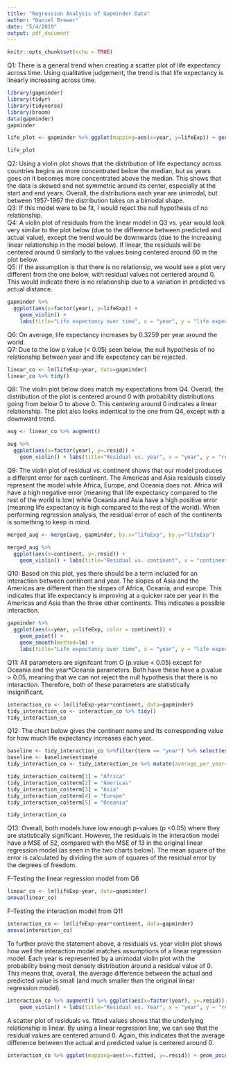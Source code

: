 ```yaml
---
title: "Regression Analysis of Gapminder Data"
author: "Daniel Brewer"
date: "5/4/2019"
output: pdf_document
---
```


```r
knitr::opts_chunk$set(echo = TRUE)

```

Q1: There is a general trend when creating a scatter plot of life expectancy across time. Using qualitative judgement, the trend is that life expectancy is linearly increasing across time.  
```r
library(gapminder)
library(tidyr)
library(tidyverse)
library(broom)
data(gapminder)
gapminder

life_plot <- gapminder %>% ggplot(mapping=aes(x=year, y=lifeExp)) + geom_point(mapping=aes(color=continent)) + labs(title = "Life Expectancy over time", x = "year", y = "life expectancy")

life_plot

```

Q2: Using a violin plot shows that the distribution of life expectancy across countries begins as more concentrated below the median, but as years goes on it becomes more concentrated above the median. This shows that the data is skewed and not symmetric around its center, especially at the start and end years. Overall, the distributions each year are unimodal, but between 1957-1967 the distribution takes on a bimodal shape.  
Q3: If this model were to be fit, I would reject the null hypothesis of no relationship.  
Q4: A violin plot of residuals from the linear model in Q3 vs. year would look very similar to the plot below (due to the difference between predicted and actual value), except the trend would be downwards (due to the increasing linear relationship in the model below). If linear, the residuals will be centered around 0 similarly to the values being centered around 60 in the plot below.  
Q5: If the assumption is that there is no relationsip, we would see a plot very different from the one below, with residual values not centered around 0. This would indicate there is no relationship due to a variation in predicted vs actual distance.  
```r

gapminder %>% 
  ggplot(aes(x=factor(year), y=lifeExp)) +
    geom_violin() +
    labs(title="Life expectancy over time", x = "year", y = "life expectancy")

```

Q6: On average, life expectancy increases by 0.3259 per year around the world.  
Q7: Due to the low p value (< 0.05) seen below, the null hypothesis of no relationship between year and life expectancy can be rejected.  
```r

linear_co <- lm(lifeExp~year, data=gapminder)
linear_co %>% tidy()

```

Q8: The violin plot below does match my expectations from Q4. Overall, the distribution of the plot is centered around 0 with probability distributions going from below 0 to above 0. This centering around 0 indicates a linear relationship. The plot also looks indentical to the one from Q4, except with a downward trend.  
```r

aug <- linear_co %>% augment()

aug %>% 
  ggplot(aes(x=factor(year), y=.resid)) +
    geom_violin() + labs(title="Residual vs. year", x = "year", y = "residual")

```

Q9: The violin plot of residual vs. continent shows that our model produces a different error for each continent. The Americas and Asia residuals closely represent the model while Africa, Europe, and Oceania does not. Africa will have a high negative error (meaning that life expectancy compared to the rest of the world is low) while Oceania and Asia have a high positive error (meaning life expectancy is high compared to the rest of the world). When performing regression analysis, the residual error of each of the continents is something to keep in mind.
```r

merged_aug <- merge(aug, gapminder, by.x="lifeExp", by.y="lifeExp")

merged_aug %>% 
  ggplot(aes(x=continent, y=.resid)) +
    geom_violin() + labs(title="Residual vs. continent", x = "continent", y = "residual")


```

Q10: Based on this plot, yes there should be a term included for an interaction between continent and year. The slopes of Asia and the Americas are different than the slopes of Africa, Oceania, and europe. This indicates that life expectancy is improving at a quicker rate per year in the Americas and Asia than the three other continents. This indicates a possible interaction.
```r

gapminder %>% 
  ggplot(aes(x=year, y=lifeExp, color = continent)) +
    geom_point() +
    geom_smooth(method=lm) +
    labs(title="Life expectancy over time", x = "year", y = "life expectancy")

```

Q11: All parameters are signifcant from O (p.value < 0.05) except for Oceania and the year*Oceania parameters. Both have these have a p.value > 0.05, meaning that we can not reject the null hypothesis that there is no interaction. Therefore, both of these parameters are statistically insignificant.

```r
interaction_co <- lm(lifeExp~year*continent, data=gapminder)
tidy_interaction_co <- interaction_co %>% tidy()
tidy_interaction_co
```

Q12: The chart below gives the continent name and its corresponding value for how much life expectancy increases each year.
```r

baseline <- tidy_interaction_co %>%filter(term == "year") %>% select(estimate)
baseline <- baseline$estimate
tidy_interaction_co <- tidy_interaction_co %>% mutate(average_per_year= ifelse((estimate != baseline), estimate+baseline, estimate)) %>% select(term, average_per_year) %>% filter(average_per_year <= .5 & average_per_year >= 0)

tidy_interaction_co$term[1] = "Africa"
tidy_interaction_co$term[2] = "Americas"
tidy_interaction_co$term[3] = "Asia"
tidy_interaction_co$term[4] = "Europe"
tidy_interaction_co$term[5] = "Oceania"

tidy_interaction_co

```

Q13: Overall, both models have low enough p-values (p <0.05) where they are statistically significant. However, the residuals in the interaction model have a MSE of 52, compared with the MSE of 13 in the original linear regression model (as seen in the two charts below). The mean square of the error is calculated by dividing the sum of squares of the residual error by the degrees of freedom.

F-Testing the linear regression model from Q6
```r

linear_co <- lm(lifeExp~year, data=gapminder)
anova(linear_co)

```

F-Testing the interaction model from Q11
```r

interaction_co <- lm(lifeExp~year*continent, data=gapminder)
anova(interaction_co)

```


To further prove the statement above, a residuals vs. year violin plot shows how well the interaction model matches assumptions of a linear regression model. Each year is represented by a unimodal violin plot with the probability being most densely distribution around a residual value of 0. This means that, overall, the average difference between the actual and predicted value is small (and much smaller than the original linear regression model). 
```r

interaction_co %>% augment() %>% ggplot(aes(x=factor(year), y=.resid)) +
    geom_violin() + labs(title="Residual vs. Year", x = "year", y = "residual")

```


A scatter plot of residuals vs. fitted values shows that the underlying relationship is linear. By using a linear regression line, we can see that the residual values are centered around 0. Again, this indicates that the average difference between the actual and predicted value is centered around 0.
```r
interaction_co %>% ggplot(mapping=aes(x=.fitted, y=.resid)) + geom_point() + geom_smooth(method=lm) + labs(title = "Residual vs. Fitted", x = "fitted", y = "residual")

```
